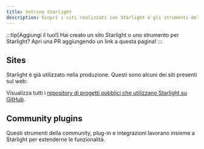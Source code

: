 ```yaml
---
title: Vetrina Starlight
description: Scopri i siti realizzati con Starlight e gli strumenti della community che estendono Starlight!
---
```


:::tip[Aggiungi il tuo!]
Hai creato un sito Starlight o uno strumento per Starlight?
Apri una PR aggiungendo un link a questa pagina!
:::

## Sites


Starlight è già utilizzato nella produzione. Questi sono alcuni dei siti presenti sul web:

<FluidGrid>
	<Card
		title="Athena OS"
		href="https://athenaos.org"
		thumbnail="www.athenaos.org.png"
	/>
	<Card
		title="PubIndexAPI Docs"
		href="https://docs.pubindexapi.com/"
		thumbnail="docs.pubindexapi.com.png"
	/>
	<Card
		title="pls"
		href="https://dhruvkb.github.io/pls"
		thumbnail="dhruvkb.github.io-pls.png"
	/>
	<Card
		title="capo.js"
		href="https://rviscomi.github.io/capo.js/"
		thumbnail="capo.js.png"
	/>
	<Card
		title="Web Monetization API"
		href="https://webmonetization.org/"
		thumbnail="webmonetization.org.png"
	/>
	<Card
		title="QBCore Docs"
		href="https://brycerussell.github.io/qbcore-docs/"
		thumbnail="brycerussell.github.io-qbcore-docs.png"
	/>
	<Card title="har.fyi" href="https://har.fyi/" thumbnail="har.fyi.png" />
	<Card
		title="xs-dev docs"
		href="https://xs-dev.js.org"
		thumbnail="xs-dev.js.org.png"
	/>
	<Card
		title="Felicity"
		href="https://felicity.pages.dev/"
		thumbnail="felicity.pages.dev.png"
	/>
	<Card
		title="NgxEditor"
		href="https://sibiraj-s.github.io/ngx-editor/"
		thumbnail="sibiraj-s.github.io-ngx-editor.png"
	/>
	<Card
		title="Astro Error Pages"
		href="https://astro-error-page-documentation.vercel.app/"
		thumbnail="astro-error-page-documentation.vercel.app.png"
	/>
	<Card
		title="Terrateam Docs"
		href="https://terrateam.io/docs"
		thumbnail="terrateam.io-docs.png"
	/>
	<Card
		title="simple-fm"
		href="https://simple.arciniega.one"
		thumbnail="simple.arciniega.one.png"
	/>
	<Card
		title="CommandKit"
		href="https://commandkit.underctrl.io"
		thumbnail="commandkit.underctrl.io.png"
	/>
	<Card
		title="Obytes Starter"
		href="https://starter.obytes.com"
		thumbnail="starter.obytes.com.jpg"
	/>
	<Card
		title="Kanri"
		href="https://kanriapp.com"
		thumbnail="kanriapp.com.png"
	/>
</FluidGrid>

Visualizza tutti i [repository di progetti pubblici che utilizzano Starlight su GitHub](https://github.com/withastro/starlight/network/dependents).

## Community plugins


Questi strumenti della community, plug-in e integrazioni lavorano insieme a Starlight per estenderne le funzionalità.

<CardGrid>
	<LinkCard
		href="https://www.feelback.dev/blog/new-astro-starlight-integration/"
		title="FeelBack"
		description="Aggiungi un sistema di feedback degli utenti alle tue pagine di documenti."
	/>
	<LinkCard
		href="https://github.com/HiDeoo/starlight-blog"
		title="starlight-blog"
		description="Aggiungi un blog al tuo sito di documentazione."
	/>
	<LinkCard
		href="https://github.com/HiDeoo/starlight-links-validator"
		title="starlight-links-validator"
		description="Verifica la presenza di collegamenti interrotti nelle tue pagine Starlight."
	/>
	<LinkCard
		href="https://github.com/HiDeoo/starlight-typedoc"
		title="starlight-typedoc"
		description="Genera pagine Starlight da TypeScript utilizzando TypeDoc."
	/>
	<LinkCard
		href="https://github.com/HiDeoo/starlight-openapi"
		title="starlight-openapi"
		description="Crea pagine di documentazione dalle specifiche OpenAPI/Swagger."
	/>
</CardGrid>
